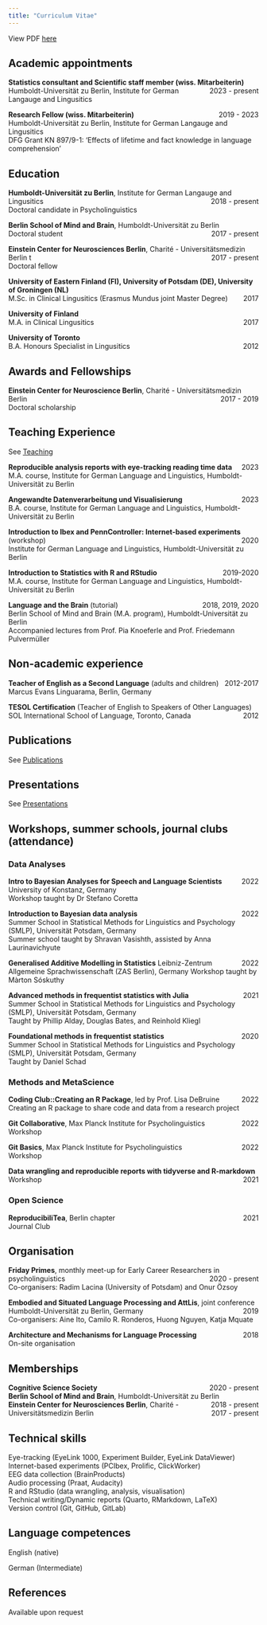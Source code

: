 ```yaml
---
title: "Curriculum Vitae"
---
```


View PDF [here](https://github.com/daniela-palleschi/cv/blob/main/cv.pdf)

## Academic appointments

**Statistics consultant and Scientific staff member (wiss. Mitarbeiterin)** [2023 - present]{style="float:right"}<br>
Humboldt-Universität zu Berlin, Institute for German Langauge and Lingusitics 
 <br>

**Research Fellow (wiss. Mitarbeiterin)** [2019 - 2023]{style="float:right"}  <br> 
Humboldt-Universität zu Berlin, Institute for German Langauge and Lingusitics <br>
DFG Grant KN 897/9-1: ‘Effects of lifetime and fact knowledge in language comprehension’

## Education

**Humboldt-Universität zu Berlin**, Institute for German Langauge and Lingusitics [2018 - present]{style="float:right"}<br> 
Doctoral candidate in Psycholinguistics

**Berlin School of Mind and Brain**, Humboldt-Universität zu Berlin [2017 - present]{style="float:right"}<br>
Doctoral student

**Einstein Center for Neurosciences Berlin**, Charité - Universitätsmedizin Berlin [ 2017 - present]{style="float:right"}t<br>
Doctoral fellow

**University of Eastern Finland (FI), University of Potsdam (DE), University of Groningen (NL)** <br>
 M.Sc. in Clinical Lingusitics (Erasmus Mundus joint Master Degree) [2017]{style="float:right"}

**University of Finland** <br>
M.A. in Clinical Lingusitics [2017]{style="float:right"}

**University of Toronto** <br>
B.A. Honours Specialist in Lingusitics [2012]{style="float:right"}

## Awards and Fellowships

**Einstein Center for Neuroscience Berlin**, Charité - Universitätsmedizin Berlin [2017 - 2019]{style="float:right"}<br>
Doctoral scholarship

## Teaching Experience

See [Teaching](https://daniela-palleschi.github.io/teaching.html)

**Reproducible analysis reports with eye-tracking reading time data** [2023]{style="float:right"}<br>
M.A. course, Institute for German Language and Linguistics, Humboldt-Universität zu Berlin

**Angewandte Datenverarbeitung und Visualisierung** [2023]{style="float:right"}<br>
B.A. course, Institute for German Language and Linguistics, Humboldt-Universität zu Berlin

**Introduction to Ibex and PennController: Internet-based experiments** (workshop) [2020]{style="float:right"}<br>
Institute for German Language and Linguistics, Humboldt-Universität zu Berlin

**Introduction to Statistics with R and RStudio**[2019-2020]{style="float:right"} <br>
M.A. course, Institute for German Language and Linguistics, Humboldt-Universität zu Berlin

**Language and the Brain** (tutorial) [2018, 2019, 2020]{style="float:right"}<br>
Berlin School of Mind and Brain (M.A. program), Humboldt-Universität zu Berlin <br> 
Accompanied lectures from Prof. Pia Knoeferle and Prof. Friedemann Pulvermüller

## Non-academic experience

**Teacher of English as a Second Language** (adults and children) [2012-2017]{style="float:right"}<br>
Marcus Evans Linguarama, Berlin, Germany

**TESOL Certification** (Teacher of English to Speakers of Other Languages) [2012]{style="float:right"}<br>
SOL International School of Language, Toronto, Canada

## Publications

See [Publications](https://daniela-palleschi.github.io/publications.html)

## Presentations

See [Presentations](https://daniela-palleschi.github.io/presentations.html)

## Workshops, summer schools, journal clubs (attendance)

### Data Analyses

**Intro to Bayesian Analyses for Speech and Language Scientists**[2022]{style="float:right"}<br>
University of Konstanz, Germany<br>
Workshop taught by Dr Stefano Coretta

**Introduction to Bayesian data analysis**[2022]{style="float:right"}<br>
Summer School in Statistical Methods for Linguistics and Psychology (SMLP), Universität Potsdam, Germany<br>
Summer school taught by Shravan Vasishth, assisted by Anna Laurinavichyute

**Generalised Additive Modelling in Statistics**[2022]{style="float:right"} 
Leibniz-Zentrum Allgemeine Sprachwissenschaft (ZAS Berlin), Germany
Workshop taught by Màrton Sóskuthy

**Advanced methods in frequentist statistics with Julia** [2021]{style="float:right"}<br>
Summer School in Statistical Methods for Linguistics and Psychology (SMLP), Universität Potsdam, Germany<br>
Taught by Phillip Alday, Douglas Bates, and Reinhold Kliegl

**Foundational methods in frequentist statistics** [2020]{style="float:right"}<br>
Summer School in Statistical Methods for Linguistics and Psychology (SMLP), Universität Potsdam, Germany<br>
Taught by Daniel Schad

### Methods and MetaScience

**Coding Club::Creating an R Package**, led by Prof. Lisa DeBruine [2022]{style="float:right"}<br>
Creating an R package to share code and data from a research project

**Git Collaborative**, Max Planck Institute for Psycholinguistics [2022]{style="float:right"}<br>
Workshop

**Git Basics**, Max Planck Institute for Psycholinguistics [2022]{style="float:right"}<br>
Workshop

**Data wrangling and reproducible reports with tidyverse and R-markdown** [2021]{style="float:right"}<br>
Workshop

### Open Science

**ReproducibiliTea**, Berlin chapter [2021]{style="float:right"}<br>
Journal Club

## Organisation

**Friday Primes**, monthly meet-up for Early Career Researchers in psycholinguistics[2020 - present]{style="float:right"}<br>
Co-organisers: Radim Lacina (University of Potsdam) and Onur Özsoy

**Embodied and Situated Language Processing and AttLis**, joint conference [2019]{style="float:right"}<br>
Humboldt-Universität zu Berlin, Germany<br>
Co-organisers: Aine Ito, Camilo R. Ronderos, Huong Nguyen, Katja Mquate

**Architecture and Mechanisms for Language Processing** [2018]{style="float:right"}<br> 
On-site organisation

## Memberships

**Cognitive Science Society** [2020 - present]{style="float:right"}<br>
**Berlin School of Mind and Brain**, Humboldt-Universität zu Berlin [2018 - present]{style="float:right"}<br>
**Einstein Center for Neurosciences Berlin**, Charité - Universitätsmedizin Berlin [2017 - present]{style="float:right"}<br>

## Technical skills

Eye-tracking (EyeLink 1000, Experiment Builder, EyeLink DataViewer)<br>
Internet-based experiments (PCIbex, Prolific, ClickWorker)<br>
EEG data collection (BrainProducts)<br>
Audio processing (Praat, Audacity)<br>
R and RStudio (data wrangling, analysis, visualisation)<br>
Technical writing/Dynamic reports (Quarto, RMarkdown, LaTeX)<br>
Version control (Git, GitHub, GitLab)

## Language competences

English (native)

German (Intermediate)

## References

Available upon request
\vfill





